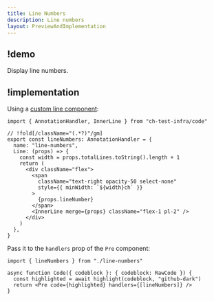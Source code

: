 ```yaml
---
title: Line Numbers
description: Line numbers
layout: PreviewAndImplementation
---
```


## !demo

Display line numbers.

<Demo name="line-numbers" />

## !implementation

Using a [custom line component](/docs/concepts/annotations#customizing-line-and-token-components):

```tsx line-numbers.tsx -c
import { AnnotationHandler, InnerLine } from "ch-test-infra/code"

// !fold[/className="(.*?)"/gm]
export const lineNumbers: AnnotationHandler = {
  name: "line-numbers",
  Line: (props) => {
    const width = props.totalLines.toString().length + 1
    return (
      <div className="flex">
        <span
          className="text-right opacity-50 select-none"
          style={{ minWidth: `${width}ch` }}
        >
          {props.lineNumber}
        </span>
        <InnerLine merge={props} className="flex-1 pl-2" />
      </div>
    )
  },
}
```

Pass it to the `handlers` prop of the `Pre` component:

```tsx code.tsx -c
import { lineNumbers } from "./line-numbers"

async function Code({ codeblock }: { codeblock: RawCode }) {
  const highlighted = await highlight(codeblock, "github-dark")
  return <Pre code={highlighted} handlers={[lineNumbers]} />
}
```
